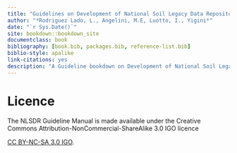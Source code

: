 ```yaml
---
title: "Guidelines on Development of National Soil Legacy Data Repository"
author: "*Rodriguez Lado, L., Angelini, M.E, Luotto, I., Yigini*"
date: "`r Sys.Date()`"
site: bookdown::bookdown_site
documentclass: book
bibliography: [book.bib, packages.bib, reference-list.bib]
biblio-style: apalike
link-citations: yes
description: "A Guideline bookdown on Development of National Soil Legacy Data Repository."
---
```


# Licence {-}

The NLSDR Guideline Manual is made available under the Creative Commons Attribution-NonCommercial-ShareAlike 3.0 IGO licence

[CC BY-NC-SA 3.0 IGO](https://creativecommons.org/licenses/by-nc-sa/3.0/igo/legalcode).
